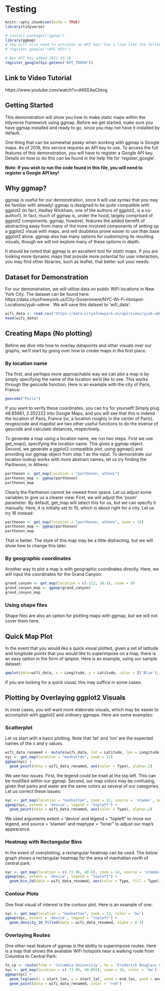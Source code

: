 # Testing

```r
knitr::opts_chunk$set(echo = TRUE)
library(tidyverse)
```

```r
# install.packages("ggmap")
library(ggmap)
# You will also need to activate an API key! Use a line like the following:
# register_google("<API KEY>")
```

```r
# New API key added 2022-10-18
register_google(Sys.getenv("API_TOKEN"))
```

## Link to Video Tutorial

https://www.youtube.com/watch?v=AKEEAaCbtog

## Getting Started

This demonstration will show you how to make static maps within the tidyverse framework using ggmap. Before we get started, make sure you have ggmap installed and ready to go, since you may not have it installed by default.

One thing that can be somewhat pesky when working with ggmap is Google maps. As of 2018, this service requires an API key to use. To access the full features of this demonstration, you will have to register a Google API key. Details on how to do this can be found in the help file for 'register_google'.

**Note: If you wish to run the code found in this file, you will need to register a Google API key!**

## Why ggmap?

ggmap is useful for our demonstration, since it will use syntax that you may be familiar with already! ggmap is designed to be quite compatible with ggplot2 (in fact, Hadley Wickham, one of the authors of ggplot2, is a co-author!). In fact, much of ggmap is, under the hood, largely comprised of ggplot2 components. ggmap, however, features the added benefit of abstracting away from many of the more involved components of setting up a ggplot2 visual with maps, and will doubtless prove easier to use than base ggplot2 alone. ggmap also has many options for customizing its resulting visuals, though we will not explore many of these options in depth.

It should be noted that ggmap is an excellent tool for *static* maps. If you are looking more dynamic maps that provide more potential for user interaction, you may find other libraries, such as leaflet, that better suit your needs.

## Dataset for Demonstration

For our demonstration, we will utilize data on public WiFi locations in New York City. The dataset can be found here:
https://data.cityofnewyork.us/City-Government/NYC-Wi-Fi-Hotspot-Locations/yjub-udmw . We will save this dataset to 'wifi_data':

```r
wifi_data <- read.csv("https://data.cityofnewyork.us/api/views/yjub-udmw/rows.csv?accessType=DOWNLOAD")
head(wifi_data)
```

## Creating Maps (No plotting)

Before we dive into how to overlay datapoints and other visuals over our graphs, we'll start by going over how to create maps in the first place.

### By location name

The first, and perhaps more approachable way we can plot a map is by simply specifying the name of the location we'd like to see. This works through the geocode function. Here is an example with the city of Paris, France:

```r
geocode("Paris")
```

If you want to verify these coordinates, you can try for yourself! Simply plug 48.85661, 2.352222 into Google Maps, and you will see that this is indeed the location of Paris, France (or, a location roughly in the center of Paris). revgeocode and mapdist are two other useful functions to do the inverse of geocode and calculate distances, respectively.

To generate a map using a location name, we run two steps. First we use get_map(), specifying the location name. This gives a ggmap object. Second, we generate a ggplot2-compatible plot, using ggmap() and providing our ggmap object from step 1 as the input. To demonstrate our location lookup works with more abstract names, let us try finding the Parthenon, in Athens:

```r
parthenon <- get_map(location = "parthenon, athens")
parthenon_map <- ggmap(parthenon)
parthenon_map
```

Clearly the Parthenon cannot be viewed from space. Let us adjust some variables to give us a clearer view. First, we will adjust the 'zoom' parameter. By default, get_map will select this for us, but we can specify it manually. Here, it is initially set to 10, which is about right for a city. Let us try 16 instead:

```r
parthenon <- get_map(location = "parthenon, athens", zoom = 16)
parthenon_map <- ggmap(parthenon)
parthenon_map
```

That is better. The style of this map may be a little distracting, but we will show how to change this later.

### By geographic coordinates

Another way to plot a map is with geographic coordinates directly. Here, we will input the coordinates for the Grand Canyon:

```r
grand_canyon <- get_map(location = c(-112, 36.1), zoom = 9)
grand_canyon_map <- ggmap(grand_canyon)
grand_canyon_map
```


### Using shape files

Shape files are also an option for plotting maps with ggmap, but we will not cover them here.

## Quick Map Plot

In the event that you would like a quick visual plotted, given a set of latitude and longitude points that you would like to superimpose on a map, there is an easy option in the form of qmplot. Here is an example, using our sample dataset:

```r
qmplot(data=wifi_data, x = Longitude, y = Latitude, color = I('Blue'), alpha = I(0.05))
```

If you are looking for a quick visual, this may suffice in some cases.

## Plotting by Overlaying ggplot2 Visuals

In most cases, you will want more elaborate visuals, which may be easier to accomplish with ggplot2 and ordinary ggmaps. Here are some examples:

### Scatterplot

Let us start with a basic plotting. Note that 'lat' and 'lon' are the expected names of the x and y values.

```r
wifi_data_renamed <- mutate(wifi_data, lat = Latitude, lon = Longitude)
nyc <- get_map(location = "manhattan", zoom = 12)
ggmap(nyc) +
  geom_point(data = wifi_data_renamed, aes(color = Type), alpha=.2)
```

We see two issues. First, the legend could be inset at the top left. This can be modified within our ggmap. Second, our map colors may be confusing, given that parks and water are the same colors as several of our categories. Let us correct these issues:

```r
nyc <- get_map(location = "manhattan", zoom = 12, source = 'stamen', maptype = "toner")
ggmap(nyc, extent = 'device', legend = "topleft") +
  geom_point(data = wifi_data_renamed, aes(color = Type), alpha=.2)
```

We used arguments extent = 'device' and legend = "topleft" to move our legend, and source = 'stamen' and maptype = "toner" to adjust our map's appearance.

### Heatmap with Rectangular Bins

In the event of overplotting, a rectangular heatmap can be used. The below graph shows a rectangular heatmap for the area of manhattan north of central park.

```r
nyc <- get_map(location = c(-73.96, 40.8), zoom = 14, source = 'stamen', maptype = "toner")
ggmap(nyc, extent = 'device', legend = "topleft") +
  geom_bin_2d(data = wifi_data_renamed, aes(color = Type, fill = Type), bins = 40, alpha=.7)
```

### Contour Plots

One final visual of interest is the contour plot. Here is an example of one:

```r
nyc <- get_map(location = "manhattan", zoom = 12, color = 'bw')
ggmap(nyc, extent = 'device', legend = "topleft") +
  geom_density_2d_filled(data = wifi_data_renamed, alpha = 0.3)
```

### Overlaying Routes

One other neat feature of ggmap is the ability to superimpose routes. Here is a map that shows the available WiFi hotspots near a walking route from Columbia to Central Park:

```r
to_cp <- route(from = 'Columbia University', to = 'Frederick Douglass Circle', mode = 'walking')
nyc <- get_map(location = c(-73.96, 40.803), zoom = 16, color = 'bw')
ggmap(nyc) +
  geom_leg(aes(x = start_lon, y = start_lat, xend = end_lon, yend = end_lat), size = 2, color = 'blue', data=to_cp) +
  geom_point(data = wifi_data_renamed, color = 'red')
```
